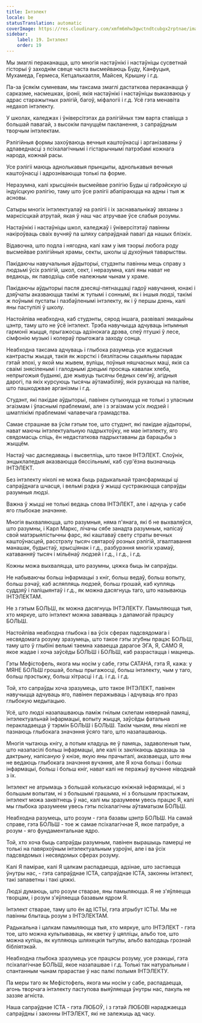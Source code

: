 ```yaml
---
title: Інтэлект
locale: be
statusTranslation: automatic
coverImage: https://res.cloudinary.com/xmfm6mhw3gwctndtcubgx2rptnae/image/upload/v1740337243/small_cover_educacion_fundamental_a051170f1c.webp
sidebar:
    label: 19. Інтэлект
    order: 19
---
```

Мы змаглі пераканацца, што многія настаўнікі і настаўніцы сусветнай гісторыі ў заходнім свеце часта высмейваюць Буду, Канфуцыя, Мухамеда, Гермеса, Кетцалькаатля, Майсея, Крышну і г.д.

Па-за ўсякім сумневам, мы таксама змаглі дастаткова пераканацца ў сарказме, насмешках, іроніі, якія настаўнікі і настаўніцы выказваюць у адрас старажытных рэлігій, багоў, міфалогіі і г.д. Усё гэта менавіта недахоп інтэлекту.

У школах, каледжах і ўніверсітэтах да рэлігійных тэм варта ставіцца з большай павагай, з высокім пачуццём пакланення, з сапраўдным творчым інтэлектам.

Рэлігійныя формы захоўваюць вечныя каштоўнасці і арганізаваны ў адпаведнасці з псіхалагічнымі і гістарычнымі патрэбамі кожнага народа, кожнай расы.

Усе рэлігіі маюць аднолькавыя прынцыпы, аднолькавыя вечныя каштоўнасці і адрозніваюцца толькі па форме.

Неразумна, калі хрысціянін высмейвае рэлігію Буды ці габрэйскую ці індуісцкую рэлігію, таму што ўсе рэлігіі абапіраюцца на адны і тыя ж асновы.

Сатыры многіх інтэлектуалаў на рэлігіі і іх заснавальнікаў звязаны з марксісцкай атрутай, якая ў наш час атручвае ўсе слабыя розумы.

Настаўнікі і настаўніцы школ, каледжаў і ўніверсітэтаў павінны накіроўваць сваіх вучняў па шляху сапраўднай павагі да нашых блізкіх.

Відавочна, што подла і нягодна, калі хам у імя тэорыі любога роду высмейвае рэлігійныя храмы, секты, школы ці духоўныя таварыствы.

Пакідаючы навучальныя аўдыторыі, студэнты павінны мець справу з людзьмі ўсіх рэлігій, школ, сект, і неразумна, калі яны нават не ведаюць, як паводзіць сябе належным чынам у храме.

Пакідаючы аўдыторыі пасля дзесяці-пятнаццаці гадоў навучання, юнакі і дзяўчаты аказваюцца такімі ж тупымі і соннымі, як і іншыя людзі, такімі ж поўнымі пустаты і пазбаўленымі інтэлекту, як і ў першы дзень, калі яны паступілі ў школу.

Настойліва неабходна, каб студэнты, сярод іншага, развівалі эмацыйны цэнтр, таму што не ўсё інтэлект. Трэба навучыцца адчуваць інтымныя гармоніі жыцця, прыгажосць адзінокага дрэва, спеў птушкі ў лесе, сімфонію музыкі і колераў прыгожага заходу сонца.

Неабходна таксама адчуваць і глыбока разумець усе жудасныя кантрасты жыцця, такія як жорсткі і бязлітасны сацыяльны парадак гэтай эпохі, у якой мы жывем, вуліцы, поўныя няшчасных маці, якія са сваімі знясіленымі і галоднымі дзецьмі просяць кавалак хлеба, непрыгожыя будынкі, дзе жывуць тысячы бедных сем'яў, агідныя дарогі, па якіх курсуюць тысячы аўтамабіляў, якія рухаюцца на паліве, што пашкоджвае арганізмы і г.д.

Студэнт, які пакідае аўдыторыі, павінен сутыкнуцца не толькі з уласным эгаізмам і ўласнымі праблемамі, але і з эгаізмам усіх людзей і шматлікімі праблемамі чалавечага грамадства.

Самае страшнае ва ўсім гэтым тое, што студэнт, які пакідае аўдыторыі, нават маючы інтэлектуальную падрыхтоўку, не мае інтэлекту, яго свядомасць спіць, ён недастаткова падрыхтаваны да барацьбы з жыццём.

Настаў час даследаваць і высветліць, што такое ІНТЭЛЕКТ. Слоўнік, энцыклапедыя аказваюцца бяссільнымі, каб сур'ёзна вызначыць ІНТЭЛЕКТ.

Без інтэлекту ніколі не можа быць радыкальнай трансфармацыі ці сапраўднага шчасця, і вельмі рэдка ў жыцці сустракаюцца сапраўды разумныя людзі.

Важна ў жыцці не толькі ведаць слова ІНТЭЛЕКТ, але і адчуць у сабе яго глыбокае значэнне.

Многія выхваляюцца, што разумныя, няма п'янага, які б не выхваляўся, што разумны, і Карл Маркс, лічачы сябе занадта разумным, напісаў свой матэрыялістычны фарс, які каштаваў свету страты вечных каштоўнасцей, расстрэлу тысяч святароў розных рэлігій, згвалтавання манашак, будыстаў, хрысціянак і г.д., разбурэння многіх храмаў, катаванняў тысяч і мільёнаў людзей і г.д., і г.д., і г.д.

Кожны можа выхваляцца, што разумны, цяжка быць ім сапраўды.

Не набываючы больш інфармацыі з кніг, больш ведаў, больш вопыту, больш рэчаў, каб асляпляць людзей, больш грошай, каб купляць суддзяў і паліцыянтаў і г.д., як можна дасягнуць таго, што называюць ІНТЭЛЕКТАМ.

Не з гэтым БОЛЬШ, як можна дасягнуць ІНТЭЛЕКТУ. Памыляюцца тыя, хто мяркуе, што інтэлект можна заваяваць з дапамогай працэсу БОЛЬШ.

Настойліва неабходна глыбока і ва ўсіх сферах падсвядомага і несвядомага розуму зразумець, што такое гэты згубны працэс БОЛЬШ, таму што ў глыбіні вельмі таемна хаваецца дарагое ЭГА, Я, САМО Я, якое жадае і хоча заўсёды БОЛЬШ і БОЛЬШ, каб разрастацца і мацнець.

Гэты Мефістофель, якога мы носім у сабе, гэты САТАНА, гэта Я, кажа: у МЯНЕ БОЛЬШ грошай, больш прыгажосці, больш інтэлекту, чым у таго, больш прэстыжу, больш хітрасці і г.д. і г.д. і г.д.

Той, хто сапраўды хоча зразумець, што такое ІНТЭЛЕКТ, павінен навучыцца адчуваць яго, павінен перажываць і адчуваць яго праз глыбокую медытацыю.

Усё, што людзі назапашваюць паміж гнілым склепам нявернай памяці, інтэлектуальнай інфармацыі, вопыту жыцця, заўсёды фатальна перакладаецца ў тэрмін БОЛЬШ і БОЛЬШ. Такім чынам, яны ніколі не пазнаюць глыбокага значэння ўсяго таго, што назапашваюць.

Многія чытаюць кнігу, а потым кладуць яе ў памяць, задаволеныя тым, што назапасілі больш інфармацыі, але калі іх заклікаюць адказаць за дактрыну, напісаную ў кнізе, якую яны прачыталі, аказваецца, што яны не ведаюць глыбокага значэння вучэння, але Я хоча больш і больш інфармацыі, больш і больш кніг, нават калі не перажыў вучэнне ніводнай з іх.

Інтэлект не атрымаць з большай колькасцю кніжнай інфармацыі, ні з большым вопытам, ні з большымі грашыма, ні з большым прэстыжам, інтэлект можа заквітнець ў нас, калі мы зразумеем увесь працэс Я, калі мы глыбока зразумеем увесь гэты псіхалагічны аўтаматызм БОЛЬШ.

Неабходна разумець, што розум - гэта базавы цэнтр БОЛЬШ. На самай справе, гэта БОЛЬШ - тое ж самае псіхалагічнае Я, якое патрабуе, а розум - яго фундаментальнае ядро.

Той, хто хоча быць сапраўды разумным, павінен вырашыць памерці не толькі на павярхоўным інтэлектуальным узроўні, але і ва ўсіх падсвядомых і несвядомых сферах розуму.

Калі Я памірае, калі Я цалкам распадаецца, адзінае, што застаецца ўнутры нас, - гэта сапраўднае ІСТА, сапраўднае ІСТА, законны інтэлект, такі запаветны і такі цяжкі.

Людзі думаюць, што розум стварае, яны памыляюцца. Я не з'яўляецца творцам, і розум з'яўляецца базавым ядром Я.

Інтэлект стварае, таму што ён ад ІСТЫ, гэта атрыбут ІСТЫ. Мы не павінны блытаць розум з ІНТЭЛЕКТАМ.

Радыкальна і цалкам памыляюцца тыя, хто мяркуе, што ІНТЭЛЕКТ - гэта тое, што можна культываваць, як кветку ў цяпліцы, альбо тое, што можна купіць, як купляюць шляхецкія тытулы, альбо валодаць грознай бібліятэкай.

Неабходна глыбока зразумець усе працэсы розуму, усе рэакцыі, гэта псіхалагічнае БОЛЬШ, якое назапашвае і г.д. Толькі так натуральным і спантанным чынам прарастае ў нас палкі полымя ІНТЭЛЕКТУ.

Па меры таго як Мефістофель, якога мы носім у сабе, распадаецца, агонь творчага інтэлекту паступова выяўляецца ўнутры нас, пакуль не заззяе агніста.

Наша сапраўднае ІСТА - гэта ЛЮБОЎ, і з гэтай ЛЮБОВІ нараджаецца сапраўдны і законны ІНТЭЛЕКТ, які не залежыць ад часу.

